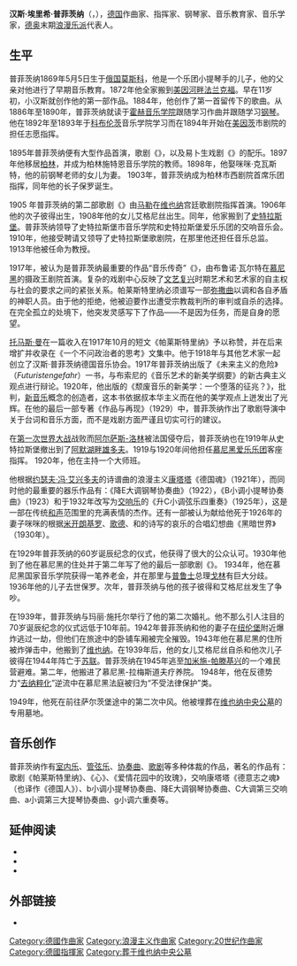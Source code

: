 {{Unreferenced|time=2021-12-26T05:42:02+00:00}}
{{Infobox classical
| 中文名 = 汉斯·普菲茨纳
| 画像 = Hans Pfitzner.jpg
| 附注 = 1905年的普菲茨纳
| 原文名 = Hans Erich Pfitzner         
| 国别 = 德国    
| 出生日期 = {{birth date|1869|5|5}}
| 出生地 = {{flag|俄罗斯帝国}}[[莫斯科|莫斯科]]
| 逝世日期 = {{death date and age|1949|5|22|1869|5|5}}
| 逝世地 = {{flag|奥地利}}[[萨尔茨堡|萨尔茨堡]]
| 所属时期 = [[浪漫主義音樂|浪漫主义]]，[[二十世紀古典音樂|20世纪]]
| 所属乐派 =  
| 擅长作品类型 = 歌剧，合唱，管弦乐，室内乐，艺术歌曲
| 代表作 = 歌剧《帕莱斯特里纳》《心》《爱情花园中的玫瑰》，康塔塔《德国魂》，五部协奏曲，四首弦乐四重奏，115首艺术歌曲
| 师从 = 
| 学生 = [[奥尔夫|奥尔夫]]
| 官方网站 = 
}}

'''汉斯·埃里希·普菲茨纳'''（{{lang-de|'''Hans Erich Pfitzner'''}}，{{bd|1869年|5月5日|1949年|5月22日|catIdx=P}}），[[德国|德国]]作曲家、指挥家、钢琴家、音乐教育家、音乐学家，[[德奥|德奥]]末期[[浪漫乐派|浪漫乐派]]代表人。

==生平==
普菲茨纳1869年5月5日生于[[俄国|俄国]][[莫斯科|莫斯科]]，他是一个乐团小提琴手的儿子，他的父亲对他进行了早期音乐教育。1872年他全家搬到[[美因河畔法兰克福|美因河畔法兰克福]]。早在11岁初，小汉斯就创作他的第一部作品。1884年，他创作了第一首留传下的歌曲。从1886年至1890年，普菲茨纳就读于[[霍赫音乐学院|霍赫音乐学院]]跟随{{Link-en|伊万·克诺尔|Iwan Knorr}}学习作曲并跟随{{Link-en|詹姆斯·克瓦斯特|James Kwast}}学习[[钢琴|钢琴]]。他在1892年至1893年于[[科布倫茲|科布伦茨]]音乐学院学习而在1894年开始在[[美因茨|美因茨]]市剧院的担任志愿指挥。

1895年普菲茨纳便有大型作品首演，歌剧《{{Link-en|可怜的海因里希|Der arme Heinrich}}》，以及易卜生戏剧《{{Link-en|苏尔豪格的宴会|The Feast at Solhaug}}》的配乐。1897年他移居[[柏林|柏林]]，并成为柏林施特恩音乐学院的教师。1898年，他娶咪咪·克瓦斯特，他的前钢琴老师的女儿为妻。 1903年，普菲茨纳成为柏林市西剧院首席乐团指挥，同年他的长子保罗诞生。

1905 年普菲茨纳的第二部歌剧《{{Link-en|爱情花园的玫瑰|Die Rose vom Liebesgarten}}》由[[古斯塔夫·馬勒|马勒]]在[[维也纳|维也纳]]宫廷歌剧院指挥首演。1906年他的次子彼得出生，1908年他的女儿艾格尼丝出生。同年，他家搬到了[[史特拉斯堡|史特拉斯堡]]。普菲茨纳领导了史特拉斯堡市音乐学院和史特拉斯堡爱乐乐团的交响音乐会。 1910年，他接受聘请又领导了史特拉斯堡歌剧院，在那里他还担任音乐总监。1913年他被任命为教授。

1917年，被认为是普菲茨纳最重要的作品“音乐传奇”《{{Link-en|帕莱斯特里纳 (歌剧)|Palestrina (opera)|帕莱斯特里纳}}》，由布鲁诺·瓦尔特在[[慕尼黑|慕尼黑]]的摄政王剧院首演。复杂的戏剧中心反映了[[文艺复兴|文艺复兴]]时期艺术和艺术家的自主权与社会的要求之间的紧张关系。帕莱斯特里纳必须谱写一部[[弥撒曲|弥撒曲]]以调和各自矛盾的神职人员。由于他的拒绝，他被迫要作出遭受宗教裁判所的审判或自杀的选择。在完全孤立的处境下，他突发灵感写下了作品——不是因为任务，而是自身的愿望。

[[托马斯·曼|托马斯·曼]]在一篇收入在1917年10月的短文《帕莱斯特里纳》予以称赞，并在后来增扩并收录在《一个不问政治者的思考》文集中。他于1918年与其他艺术家一起创立了汉斯·普菲茨纳德国音乐协会。1917年普菲茨纳出版了《未来主义的危险》（''Futuristengefahr''）一书，与布索尼的《音乐艺术的新美学纲要》的新古典主义观点进行辩论。1920年，他出版的《颓废音乐的新美学：一个堕落的征兆？》，批判{{link-de|保罗·贝克|Paul Bekker}}，[[新音乐|新音乐]]概念的创造者，这本书依据叔本华主义而在他的美学观点上迸发出了光辉。在他的最后一部专著《作品与再现》（1929）中，普菲茨纳作出了歌剧导演中关于台词和音乐方面，而不是戏剧方面严谨且切实可行的建议。

在[[第一次世界大战|第一次世界大战]]战败而[[阿尔萨斯-洛林|阿尔萨斯-洛林]]被法国侵夺后，普菲茨纳也在1919年从史特拉斯堡撤出到了[[阿默湖畔雄多夫|阿默湖畔雄多夫]]。1919与1920年间他担任[[慕尼黑愛樂樂團|慕尼黑爱乐乐团]]客座指挥。 1920年，他在{{Link-en|普鲁士艺术学院|Prussian Academy of Arts}}主持一个大师班。

他根据[[约瑟夫·冯·艾兴多夫|约瑟夫·冯·艾兴多夫]]的诗谱曲的浪漫主义[[康塔塔|康塔塔]]《德国魂》（1921年），而同时他的最重要的器乐作品有：《降E大调钢琴协奏曲》（1922），《B小调小提琴协奏曲》（1923）和于1932年改写为[[交响乐|交响乐]]的《升C小调弦乐四重奏》（1925年），这是一部在传统[[和声|和声]]范围里的充满表情的杰作。还有一部被认为献给他死于1926年的妻子咪咪的根据[[米开朗基罗|米开朗基罗]]、[[约翰·沃尔夫冈·冯·歌德|歌德]]、{{Link-en|康拉德·费迪南德·迈耶|Conrad Ferdinand Meyer}}和{{Link-en|理查德·德梅尔|Richard Dehmel}}的诗写的哀乐的合唱幻想曲《黑暗世界》（1930年）。

在1929年普菲茨纳的60岁诞辰纪念的仪式，他获得了很大的公众认可。1930年他到了他在慕尼黑的住处并于第二年写了他的最后一部歌剧《{{Link-en|心 (歌剧)|Das Herz|心}}》。 1934年，他在慕尼黑国家音乐学院获得一笔养老金，并在那里与[[普鲁士|普鲁士]]总理[[戈林|戈林]]有巨大分歧。1936年他的儿子去世保罗。次年，普菲茨纳与他的孩子彼得和艾格尼丝发生了争吵。

在1939年，普菲茨纳与玛丽·施托尔举行了他的第二次婚礼。他不那么引人注目的70岁诞辰纪念的仪式远低于10年前。1942年普菲茨纳和他的妻子在[[纽伦堡|纽伦堡]]附近爆炸逃过一劫，但他们在旅途中的卧铺车厢被完全摧毁。1943年他在慕尼黑的住所被炸弹击中，他搬到了[[维也纳|维也纳]]。在1939年后，他的女儿艾格尼丝自杀和他次儿子彼得在1944年阵亡于[[苏联|苏联]]。普菲茨纳在1945年逃至[[加米施-帕滕基兴|加米施-帕滕基兴]]的一个难民营避难。第二年，他搬进了慕尼黑-拉梅斯道夫疗养院。 1948年，他在反德势力“[[去纳粹化|去纳粹化]]”逆流中在慕尼黑法庭被归为“不受法律保护”类。 

1949年，他死在前往萨尔茨堡途中的第二次中风。他被埋葬在[[维也纳中央公墓|维也纳中央公墓]]的专用墓地。

==音乐创作==
普菲茨纳作有[[室内乐|室内乐]]、[[管弦乐|管弦乐]]、[[协奏曲|协奏曲]]、[[歌剧|歌剧]]等多种体裁的作品，著名的作品有：歌剧《帕莱斯特里纳》、《心》、《爱情花园中的玫瑰》，交响康塔塔《德意志之魂》（也译作《德国人》）、b小调小提琴协奏曲、降E大调钢琴协奏曲、C大调第三交响曲、a小调第三大提琴协奏曲、g小调六重奏等。

==延伸阅读==
*{{cite book |last=Taylor-Jay |first=Claire |title=The Artist Operas of Pfitzner, Krenek and Hindemith: Politics and the Ideology of the Artist |location=Aldershot |publisher=Ashgate |year=2004 |isbn=978-0-7546-0578-2 }}
*{{cite book |last=Toller |first=Owen |title=Pfitzner's Palestrina |year=1997 |location=Dunstable |publisher=Toccata Press |isbn=978-0-907689-24-9 }}
*{{cite book | last=Williamson | first=John | title=The Music of Hans Pfitzner | url=https://archive.org/details/musicofhanspfitz0000will | location=Oxford | publisher=Clarendon Press | year=1992 | isbn=978-0-19-816160-8}}

==外部链接==
* {{IMSLP|id=Pfitzner, Hans|cname=普菲茨纳}}

{{Authority control}}
{{DEFAULTSORT:Pfitzner, Hans}}
[[Category:德國作曲家|Category:德國作曲家]]
[[Category:浪漫主义作曲家|Category:浪漫主义作曲家]]
[[Category:20世纪作曲家|Category:20世纪作曲家]]
[[Category:德國指揮家|Category:德國指揮家]]
[[Category:葬于维也纳中央公墓|Category:葬于维也纳中央公墓]]
